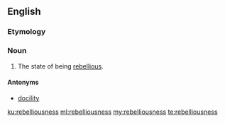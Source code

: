 ==English==

===Etymology===
{{suffix|rebellious|ness|lang=en}}

===Noun===
{{en-noun|-}}

# The state of being [[rebellious]].

====Antonyms====
* [[docility]]

[[ku:rebelliousness]]
[[ml:rebelliousness]]
[[my:rebelliousness]]
[[te:rebelliousness]]